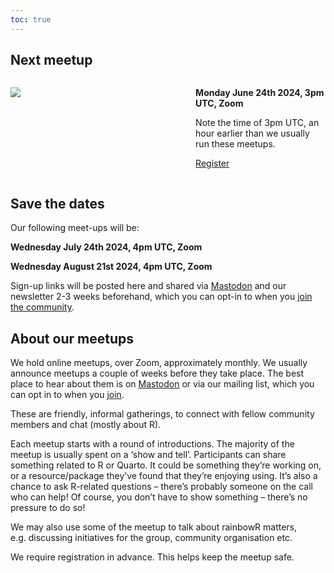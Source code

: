 ```yaml
---
toc: true
---
```


## Next meetup

:::: {.columns}

::: {.column width="45%"}
![](images/rainbowR-meetup.png)
:::

::: {.column width="10%"}

:::

::: {.column width="45%"}
**Monday June 24th 2024, 3pm UTC, Zoom**

Note the time of 3pm UTC, an hour earlier than we usually run these meetups.

[Register](https://us02web.zoom.us/meeting/register/tZEqcOCpqjosG9PKxbHILu8keiWcBtyvOhv6){.btn .btn-primary target="_blank"} 
:::

::::






## Save the dates

Our following meet-ups will be:

**Wednesday July 24th 2024, 4pm UTC, Zoom**

**Wednesday August 21st 2024, 4pm UTC, Zoom**

Sign-up links will be posted here and shared via [Mastodon](https://tech.lgbt/@rainbowR){target="_blank"} and our newsletter 2-3 weeks beforehand, which you can opt-in to when you [join the community](https://docs.google.com/forms/d/1y7SOWE3IW-fpR_5Cd4mK-CMUpFZ-hvhY4cTj34JqTVE/){target="_blank"}.









## About our meetups

We hold online meetups, over Zoom, approximately monthly. 
We usually announce meetups a couple of weeks before they take place.
The best place to hear about them is on [Mastodon](https://tech.lgbt/@rainbowR) or via our mailing list, which you can opt in to when you [join](https://docs.google.com/forms/d/1y7SOWE3IW-fpR_5Cd4mK-CMUpFZ-hvhY4cTj34JqTVE/).

These are friendly, informal gatherings, to connect with fellow community members and chat (mostly about R).

Each meetup starts with a round of introductions. The majority of the meetup is usually spent on a 'show and tell'. Participants can share something related to R or Quarto. 
It could be something they're working on, or a resource/package they've found that they're enjoying using. It's also a chance to ask R-related questions -- there's probably someone on the call who can help! Of course, you don't have to show something -- there's no pressure to do so!

We may also use some of the meetup to talk about rainbowR matters, e.g. discussing initiatives for the group, community organisation etc.

We require registration in advance. This helps keep the meetup safe.

